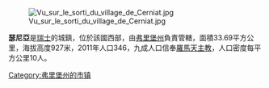 [[Image:Vu_sur_le_sorti_du_village_de_Cerniat.jpg|right]]

'''瑟尼亞'''是[[瑞士|瑞士]]的城鎮，位於該國西部，由[[弗里堡州|弗里堡州]]負責管轄，面積33.69平方公里，海拔高度927米，2011年人口346，九成人口信奉[[羅馬天主教|羅馬天主教]]，人口密度每平方公里10人。

{{Switzerland-geo-stub}}
[[Category:弗里堡州的市镇|Category:弗里堡州的市镇]]